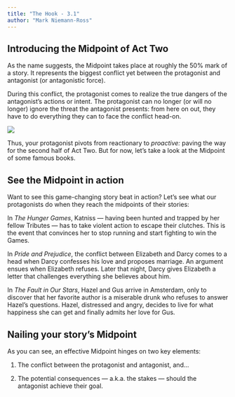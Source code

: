 ```yaml
---
title: "The Hook - 3.1"
author: "Mark Niemann-Ross"
---
```


## Introducing the Midpoint of Act Two

As the name suggests, the Midpoint takes place at roughly the 50% mark of a story. It represents the biggest conflict yet between the protagonist and antagonist (or antagonistic force).

During this conflict, the protagonist comes to realize the true dangers of the antagonist's actions or intent. The protagonist can no longer (or will no longer) ignore the threat the antagonist presents: from here on out, they have to do everything they can to face the conflict head-on.

![](https://mailparrot-cdn.reedsy.com/image/330/large_3act_6b.jpg)

Thus, your protagonist pivots from reactionary to *proactive:* paving the way for the second half of Act Two. But for now, let's take a look at the Midpoint of some famous books. 

## See the Midpoint in action

Want to see this game-changing story beat in action? Let's see what our protagonists do when they reach the midpoints of their stories:

In *The Hunger Games*, Katniss --- having been hunted and trapped by her fellow Tributes --- has to take violent action to escape their clutches. This is the event that convinces her to stop running and start fighting to win the Games.

In *Pride and Prejudice*, the conflict between Elizabeth and Darcy comes to a head when Darcy confesses his love and proposes marriage. An argument ensues when Elizabeth refuses. Later that night, Darcy gives Elizabeth a letter that challenges everything she believes about him.

In *The Fault in Our Stars*, Hazel and Gus arrive in Amsterdam, only to discover that her favorite author is a miserable drunk who refuses to answer Hazel's questions. Hazel, distressed and angry, decides to live for what happiness she can get and finally admits her love for Gus.

## Nailing your story's Midpoint

As you can see, an effective Midpoint hinges on two key elements:

1.  The conflict between the protagonist and antagonist, and\...

2.  The potential consequences --- a.k.a. the stakes --- should the antagonist achieve their goal.
